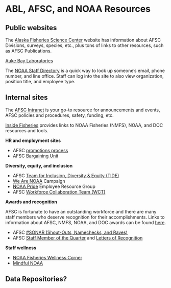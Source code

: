 # ABL, AFSC, and NOAA Resources

## Public websites

The [Alaska Fisheries Science Center](https://www.fisheries.noaa.gov/region/alaska/) website has information about AFSC Divisions, surveys, species, etc., plus tons of links to other resources, such as AFSC Publications. 

[Auke Bay Laboratories](https://www.fisheries.noaa.gov/about/auke-bay-laboratories)

The [NOAA Staff Directory](https://nsd.rdc.noaa.gov/) is a quick way to look up someone's email, phone number, and line office. Staff can log into the site to also view organization, position title, and employee type. 

## Internal sites

The [AFSC Intranet](https://sites.google.com/noaa.gov/myafsc) is your go-to resource for announcements and events, AFSC policies and procedures, safety, funding, etc.

[Inside Fisheries](https://sites.google.com/noaa.gov/inside-fisheries/) provides links to NOAA Fisheries (NMFS), NOAA, and DOC resources and tools.

**HR and employment sites**

- AFSC [promotions process](https://sites.google.com/noaa.gov/myafsc/administrative/workforce-management/promotions)
- AFSC [Bargaining Unit](https://sites.google.com/noaa.gov/myafsc/home/ifpte-cba)

**Diversity, equity, and inclusion**

- AFSC [Team for Inclusion, Diversity & Equity (TIDE)](https://sites.google.com/noaa.gov/myafsc/home/diversity-inclusion)
- [We Are NOAA](https://sites.google.com/noaa.gov/we-are-noaa/) Campaign
- [NOAA Pride](https://sites.google.com/a/noaa.gov/noaa-pride/) Employee Resource Group
- AFSC [Workforce Collaboration Team (WCT)](https://sites.google.com/noaa.gov/myafsc/home/workforce-collaboration-team-wct)

**Awards and recognition**

AFSC is fortunate to have an outstanding workforce and there are many staff members who deserve recognition for their accomplishments. Links to information about AFSC, NMFS, NOAA, and DOC awards can be found [here](https://sites.google.com/noaa.gov/myafsc/administrative/workforce-management/awards).

- AFSC [#SONAR (Shout-Outs, Namechecks, and Raves)](https://sites.google.com/noaa.gov/myafsc/home/diversity-inclusion/afsc-sonar-shout-outs-namechecks-and-raves/)
- AFSC [Staff Member of the Quarter](https://sites.google.com/noaa.gov/myafsc/home/workforce-collaboration-team-wct/staff-members-of-the-quarter) and [Letters of Recognition](https://docs.google.com/forms/d/e/1FAIpQLSdznp_mJdjp2bD4RKX6a73yHId7tyyOtbLIr8EQ8fXKmMnbrw/viewform/) 

**Staff wellness**

- [NOAA Fisheries Wellness Corner](https://sites.google.com/noaa.gov/inside-fisheries-hc/human-capital/noaa-fisheries-wellness-corner/)
- [Mindful NOAA](https://sites.google.com/noaa.gov/inside-fisheries-hc/human-capital/noaa-fisheries-wellness-corner/mindful-noaa/)

## Data Repositories?
